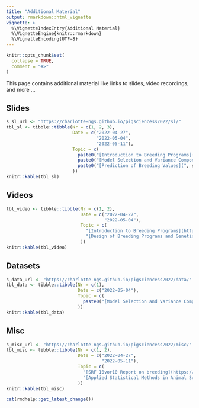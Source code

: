 ```yaml
---
title: "Additional Material"
output: rmarkdown::html_vignette
vignette: >
  %\VignetteIndexEntry{Additional Material}
  %\VignetteEngine{knitr::rmarkdown}
  %\VignetteEncoding{UTF-8}
---
```


```r
knitr::opts_chunk$set(
  collapse = TRUE,
  comment = "#>"
)
```

This page contains additional material like links to slides, video recordings, and more ...


## Slides

```r
s_sl_url <- "https://charlotte-ngs.github.io/pigsciencess2022/sl/"
tbl_sl <- tibble::tibble(Nr = c(1, 2, 3),
                         Date = c("2022-04-27",
                                  "2022-05-04",
                                  "2022-05-11"),
                         Topic = c(
                           paste0("[Introduction to Breeding Programs](", s_sl_url, "l01_psb_intro.pdf)", collapse = ""),
                           paste0("[Model Selection and Variance Components](", s_sl_url, "l02_psb_modsel_varcomp.pdf)", collapse = ""),
                           paste0("[Prediction of Breeding Values](", s_sl_url, "l03_psb_pbv.pdf)", collapse = "")
                         ))
knitr::kable(tbl_sl)
```



## Videos

```r
tbl_video <- tibble::tibble(Nr = c(1, 2),
                            Date = c("2022-04-27",
                                     "2022-05-04"),
                            Topic = c(
                              "[Introduction to Breeding Programs](https://youtu.be/cF75-GB6Mz8)",
                              "[Design of Breeding Programs and Genetic Evaluation](https://youtu.be/Ql3ZjO_jZZw)"
                            ))
knitr::kable(tbl_video)
```


## Datasets

```r
s_data_url <- "https://charlotte-ngs.github.io/pigsciencess2022/data/"
tbl_data <- tibble::tibble(Nr = c(1),
                           Date = c("2022-05-04"),
                           Topic = c(
                             paste0("[Model Selection and Variance Components](", s_data_url, "bw_bc_rand_pred.csv)", collapse = "")
                           ))
knitr::kable(tbl_data)
```


## Misc

```r
s_misc_url <- "https://charlotte-ngs.github.io/pigsciencess2022/misc/"
tbl_misc <- tibble::tibble(Nr = c(1, 2),
                           Date = c("2022-04-27",
                                    "2022-05-11"),
                           Topic = c(
                             "[SRF 10vor10 Report on breeding](https://www.srf.ch/play/tv/redirect/detail/51803eb1-9313-45f1-bee3-833fc3f79d97)",
                             "[Applied Statistical Methods in Animal Sciences](https://charlotte-ngs.github.io/asmss2022)"
                           ))
knitr::kable(tbl_misc)
```


```r
cat(rmdhelp::get_latest_change())
```
